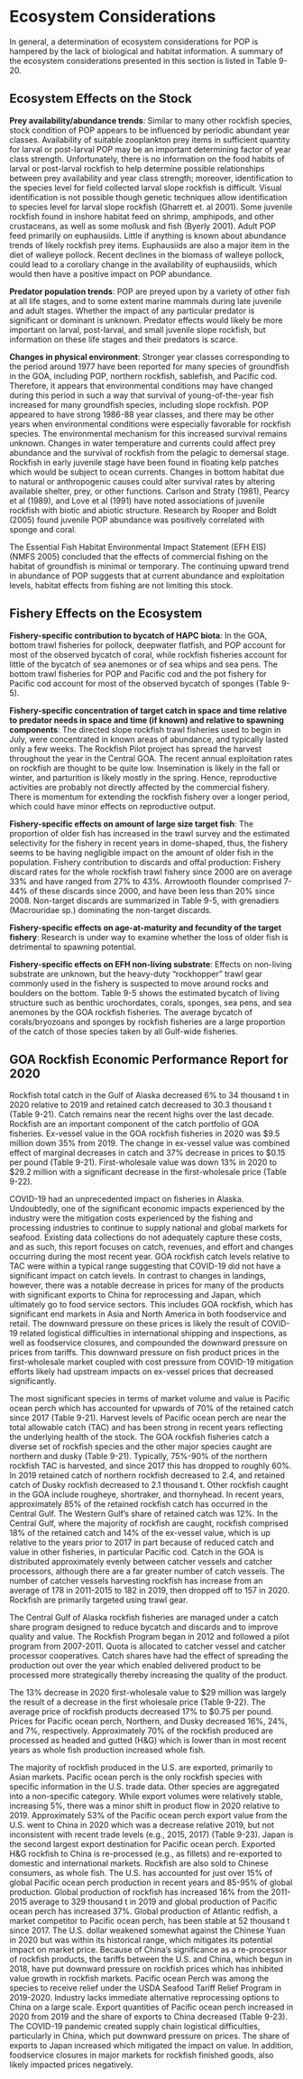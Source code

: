 # Ecosystem Considerations

In general, a determination of ecosystem considerations for POP is hampered by the lack of biological and habitat information. A summary of the ecosystem considerations presented in this section is listed in Table 9-20.

## Ecosystem Effects on the Stock

**Prey availability/abundance trends**: Similar to many other rockfish species, stock condition of POP appears to be influenced by periodic abundant year classes. Availability of suitable zooplankton prey items in sufficient quantity for larval or post-larval POP may be an important determining factor of year class strength. Unfortunately, there is no information on the food habits of larval or post-larval rockfish to help determine possible relationships between prey availability and year class strength; moreover, identification to the species level for field collected larval slope rockfish is difficult. Visual identification is not possible though genetic techniques allow identification to species level for larval slope rockfish (Gharrett et. al 2001). Some juvenile rockfish found in inshore habitat feed on shrimp, amphipods, and other crustaceans, as well as some mollusk and fish (Byerly 2001). Adult POP feed primarily on euphausiids. Little if anything is known about abundance trends of likely rockfish prey items. Euphausiids are also a major item in the diet of walleye pollock. Recent declines in the biomass of walleye pollock, could lead to a corollary change in the availability of euphausiids, which would then have a positive impact on POP abundance.

**Predator population trends**:  POP are preyed upon by a variety of other fish at all life stages, and to some extent marine mammals during late juvenile and adult stages. Whether the impact of any particular predator is significant or dominant is unknown. Predator effects would likely be more important on larval, post-larval, and small juvenile slope rockfish, but information on these life stages and their predators is scarce.

**Changes in physical environment**: Stronger year classes corresponding to the period around 1977 have been reported for many species of groundfish in the GOA, including POP, northern rockfish, sablefish, and Pacific cod. Therefore, it appears that environmental conditions may have changed during this period in such a way that survival of young-of-the-year fish increased for many groundfish species, including slope rockfish. POP appeared to have strong 1986-88 year classes, and there may be other years when environmental conditions were especially favorable for rockfish species. The environmental mechanism for this increased survival remains unknown. Changes in water temperature and currents could affect prey abundance and the survival of rockfish from the pelagic to demersal stage. Rockfish in early juvenile stage have been found in floating kelp patches which would be subject to ocean currents. Changes in bottom habitat due to natural or anthropogenic causes could alter survival rates by altering available shelter, prey, or other functions. Carlson and Straty (1981), Pearcy et al (1989), and Love et al (1991) have noted associations of juvenile rockfish with biotic and abiotic structure. Research by Rooper and Boldt (2005) found juvenile POP abundance was positively correlated with sponge and coral. 

The Essential Fish Habitat Environmental Impact Statement (EFH EIS) (NMFS 2005) concluded that the effects of commercial fishing on the habitat of groundfish is minimal or temporary. The continuing upward trend in abundance of POP suggests that at current abundance and exploitation levels, habitat effects from fishing are not limiting this stock.


## Fishery Effects on the Ecosystem 
**Fishery-specific contribution to bycatch of HAPC biota**: In the GOA, bottom trawl fisheries for pollock, deepwater flatfish, and POP account for most of the observed bycatch of coral, while rockfish fisheries account for little of the bycatch of sea anemones or of sea whips and sea pens. The bottom trawl fisheries for POP and Pacific cod and the pot fishery for Pacific cod account for most of the observed bycatch of sponges (Table 9-5). 

**Fishery-specific concentration of target catch in space and time relative to predator needs in space and time (if known) and relative to spawning components**:  The directed slope rockfish trawl fisheries used to begin in July, were concentrated in known areas of abundance, and typically lasted only a few weeks. The Rockfish Pilot project has spread the harvest throughout the year in the Central GOA. The recent annual exploitation rates on rockfish are thought to be quite low. Insemination is likely in the fall or winter, and parturition is likely mostly in the spring. Hence, reproductive activities are probably not directly affected by the commercial fishery. There is momentum for extending the rockfish fishery over a longer period, which could have minor effects on reproductive output.

**Fishery-specific effects on amount of large size target fish**: The proportion of older fish has increased in the trawl survey and the estimated selectivity for the fishery in recent years in dome-shaped, thus, the fishery seems to be having negligible impact on the amount of older fish in the population.
Fishery contribution to discards and offal production: Fishery discard rates for the whole rockfish trawl fishery since 2000 are on average 33% and have ranged from 27% to 43%. Arrowtooth flounder comprised 7-44% of these discards since 2000, and have been less than 20% since 2008. Non-target discards are summarized in Table 9-5, with grenadiers (Macrouridae sp.) dominating the non-target discards.

**Fishery-specific effects on age-at-maturity and fecundity of the target fishery**:  Research is under way to examine whether the loss of older fish is detrimental to spawning potential.

**Fishery-specific effects on EFH non-living substrate**: Effects on non-living substrate are unknown, but the heavy-duty “rockhopper” trawl gear commonly used in the fishery is suspected to move around rocks and boulders on the bottom. Table 9-5 shows the estimated bycatch of living structure such as benthic urochordates, corals, sponges, sea pens, and sea anemones by the GOA rockfish fisheries.  The average bycatch of corals/bryozoans and sponges by rockfish fisheries are a large proportion of the catch of those species taken by all Gulf-wide fisheries.

## GOA Rockfish Economic Performance Report for 2020 
Rockfish total catch in the Gulf of Alaska decreased 6% to 34 thousand t in 2020 relative to 2019 and retained catch decreased to 30.3 thousand t (Table 9-21). Catch remains near the recent highs over the last decade. Rockfish are an important component of the catch portfolio of GOA fisheries. Ex-vessel value in the GOA rockfish fisheries in 2020 was $9.5 million down 35% from 2019. The change in ex-vessel value was combined effect of marginal decreases in catch and 37% decrease in prices to $0.15 per pound (Table 9-21). First-wholesale value was down 13% in 2020 to $29.2 million with a significant decrease in the first-wholesale price (Table 9-22).

COVID-19 had an unprecedented impact on fisheries in Alaska. Undoubtedly, one of the significant economic impacts experienced by the industry were the mitigation costs experienced by the fishing and processing industries to continue to supply national and global markets for seafood. Existing data collections do not adequately capture these costs, and as such, this report focuses on catch, revenues, and effort and changes occurring during the most recent year. GOA rockfish catch levels relative to TAC were within a typical range suggesting that COVID-19 did not have a significant impact on catch levels. In contrast to changes in landings, however, there was a notable decrease in prices for many of the products with significant exports to China for reprocessing and Japan, which ultimately go to food service sectors. This includes GOA rockfish, which has significant end markets in Asia and North America in both foodservice and retail. The downward pressure on these prices is likely the result of COVID-19 related logistical difficulties in international shipping and inspections, as well as foodservice closures, and compounded the downward pressure on prices from tariffs. This downward pressure on fish product prices in the first-wholesale market coupled with cost pressure from COVID-19 mitigation efforts likely had upstream impacts on ex-vessel prices that decreased significantly.

The most significant species in terms of market volume and value is Pacific ocean perch which has accounted for upwards of 70% of the retained catch since 2017 (Table 9-21). Harvest levels of Pacific ocean perch are near the total allowable catch (TAC) and has been strong in recent years reflecting the underlying health of the stock. The GOA rockfish fisheries catch a diverse set of rockfish species and the other major species caught are northern and dusky (Table 9-21). Typically, 75%-90% of the northern rockfish TAC is harvested, and since 2017 this has dropped to roughly 60%. In 2019 retained catch of northern rockfish decreased to 2.4, and retained catch of Dusky rockfish decreased to 2.1 thousand t. Other rockfish caught in the GOA include rougheye, shortraker, and thornyhead. In recent years, approximately 85% of the retained rockfish catch has occurred in the Central Gulf. The Western Gulf’s share of retained catch was 12%. In the Central Gulf, where the majority of rockfish are caught, rockfish comprised 18% of the retained catch and 14% of the ex-vessel value, which is up relative to the years prior to 2017 in part because of reduced catch and value in other fisheries, in particular Pacific cod. Catch in the GOA is distributed approximately evenly between catcher vessels and catcher processors, although there are a far greater number of catch vessels. The number of catcher vessels harvesting rockfish has increase from an average of 178 in 2011-2015 to 182 in 2019, then dropped off to 157 in 2020. Rockfish are primarily targeted using trawl gear. 

The Central Gulf of Alaska rockfish fisheries are managed under a catch share program designed to reduce bycatch and discards and to improve quality and value. The Rockfish Program began in 2012 and followed a pilot program from 2007-2011. Quota is allocated to catcher vessel and catcher processor cooperatives. Catch shares have had the effect of spreading the production out over the year which enabled delivered product to be processed more strategically thereby increasing the quality of the product.

The 13% decrease in 2020 first-wholesale value to \$29 million was largely the result of a decrease in the first wholesale price (Table 9-22). The average price of rockfish products decreased 17% to $0.75 per pound. Prices for Pacific ocean perch, Northern, and Dusky decreased 16%, 24%, and 7%, respectively. Approximately 70% of the rockfish produced are processed as headed and gutted (H&G) which is lower than in most recent years as whole fish production increased whole fish. 

The majority of rockfish produced in the U.S. are exported, primarily to Asian markets. Pacific ocean perch is the only rockfish species with specific information in the U.S. trade data. Other species are aggregated into a non-specific category. While export volumes were relatively stable, increasing 5%, there was a minor shift in product flow in 2020 relative to 2019. Approximately 53% of the Pacific ocean perch export value from the U.S. went to China in 2020 which was a decrease relative 2019, but not inconsistent with recent trade levels (e.g., 2015, 2017) (Table 9-23). Japan is the second largest export destination for Pacific ocean perch. Exported H&G rockfish to China is re-processed (e.g., as fillets) and re-exported to domestic and international markets. Rockfish are also sold to Chinese consumers, as whole fish. The U.S. has accounted for just over 15% of global Pacific ocean perch production in recent years and 85-95% of global production. Global production of rockfish has increased 16% from the 2011-2015 average to 329 thousand t in 2019 and global production of Pacific ocean perch has increased 37%. Global production of Atlantic redfish, a market competitor to Pacific ocean perch, has been stable at 52 thousand t since 2017. The U.S. dollar weakened somewhat against the Chinese Yuan in 2020 but was within its historical range, which mitigates its potential impact on market price. Because of China’s significance as a re-processor of rockfish products, the tariffs between the U.S. and China, which begun in 2018, have put downward pressure on rockfish prices which has inhibited value growth in rockfish markets. Pacific ocean Perch was among the species to receive relief under the USDA Seafood Tariff Relief Program in 2019-2020. Industry lacks immediate alternative reprocessing options to China on a large scale. Export quantities of Pacific ocean perch increased in 2020 from 2019 and the share of exports to China decreased (Table 9-23). The COVID-19 pandemic created supply chain logistical difficulties, particularly in China, which put downward pressure on prices. The share of exports to Japan increased which mitigated the impact on value. In addition, foodservice closures in major markets for rockfish finished goods, also likely impacted prices negatively.

